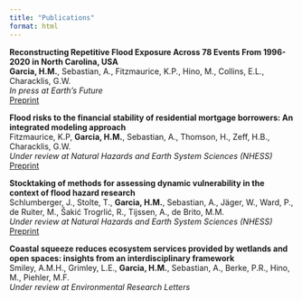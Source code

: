 ```yaml
---
title: "Publications"
format: html
---
```


**Reconstructing Repetitive Flood Exposure Across 78 Events From 1996-2020 in North Carolina, USA**   
**Garcia, H.M.**, Sebastian, A., Fitzmaurice, K.P., Hino, M., Collins, E.L., Characklis, G.W.  
*In press at Earth's Future*  
[Preprint](https://essopenarchive.org/doi/full/10.22541/essoar.173939553.30297552/v1)  


**Flood risks to the financial stability of residential mortgage borrowers: An integrated modeling approach**  
Fitzmaurice, K.P, **Garcia, H.M.**, Sebastian, A., Thomson, H., Zeff, H.B., Characklis, G.W.  
*Under review at Natural Hazards and Earth System Sciences (NHESS)*  
[Preprint](https://egusphere.copernicus.org/preprints/2025/egusphere-2025-2049/egusphere-2025-2049.pdf)  


**Stocktaking of methods for assessing dynamic vulnerability in the context of flood hazard research**  
Schlumberger, J., Stolte, T., **Garcia, H.M.**, Sebastian, A., Jäger, W., Ward, P., de Ruiter, M., Šakić Trogrlić, R., Tijssen, A., de Brito, M.M.  
*Under review at Natural Hazards and Earth System Sciences (NHESS)*  
[Preprint](https://egusphere.copernicus.org/preprints/2025/egusphere-2025-850/egusphere-2025-850.pdf)  


**Coastal squeeze reduces ecosystem services provided by wetlands and open spaces: insights from an interdisciplinary framework**  
Smiley, A.M.H., Grimley, L.E., **Garcia, H.M.**, Sebastian, A., Berke, P.R., Hino, M., Piehler, M.F.  
*Under review at Environmental Research Letters*


